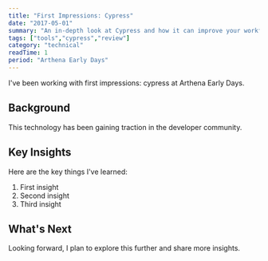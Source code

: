 ```yaml
---
title: "First Impressions: Cypress"
date: "2017-05-01"
summary: "An in-depth look at Cypress and how it can improve your workflow."
tags: ["tools","cypress","review"]
category: "technical"
readTime: 1
period: "Arthena Early Days"
---
```


I've been working with first impressions: cypress at Arthena Early Days.

## Background

This technology has been gaining traction in the developer community.

## Key Insights

Here are the key things I've learned:

1. First insight
2. Second insight
3. Third insight

## What's Next

Looking forward, I plan to explore this further and share more insights.

